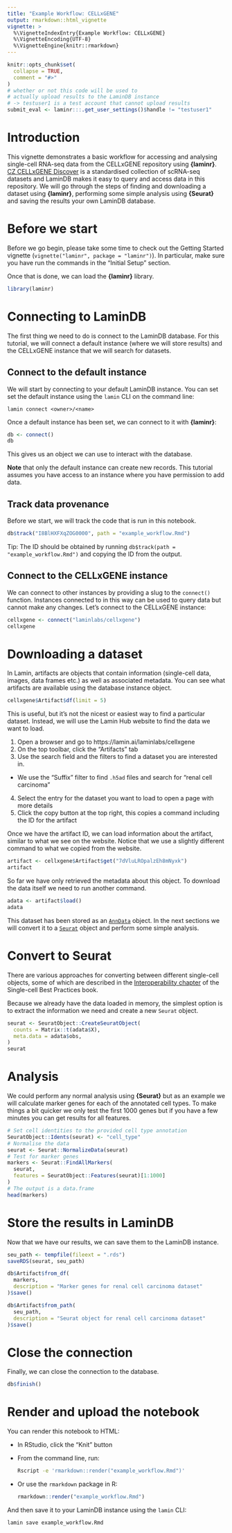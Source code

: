 ```yaml
---
title: "Example Workflow: CELLxGENE"
output: rmarkdown::html_vignette
vignette: >
  %\VignetteIndexEntry{Example Workflow: CELLxGENE}
  %\VignetteEncoding{UTF-8}
  %\VignetteEngine{knitr::rmarkdown}
---
```


```r
knitr::opts_chunk$set(
  collapse = TRUE,
  comment = "#>"
)
# whether or not this code will be used to
# actually upload results to the LaminDB instance
# -> testuser1 is a test account that cannot upload results
submit_eval <- laminr:::.get_user_settings()$handle != "testuser1"
```

# Introduction
  
This vignette demonstrates a basic workflow for accessing and analysing single-cell RNA-seq data from the CELLxGENE repository using **{laminr}**.
[CZ CELLxGENE Discover](https://cellxgene.cziscience.com/) is a standardised collection of scRNA-seq datasets and LaminDB makes it easy to query and access data in this repository.
We will go through the steps of finding and downloading a dataset using **{laminr}**, performing some simple analysis using **{Seurat}** and saving the results your own LaminDB database.

# Before we start

Before we go begin, please take some time to check out the Getting Started vignette (`vignette("laminr", package = "laminr")`).
In particular, make sure you have run the commands in the "Initial Setup" section.

Once that is done, we can load the **{laminr}** library.

```r
library(laminr)
```

# Connecting to LaminDB

The first thing we need to do is connect to the LaminDB database.
For this tutorial, we will connect a default instance (where we will store results) and the CELLxGENE instance that we will search for datasets.

## Connect to the default instance

We will start by connecting to your default LaminDB instance.
You can set set the default instance using the `lamin` CLI on the command line:

```shell
lamin connect <owner>/<name>
```

Once a default instance has been set, we can connect to it with **{laminr}**:

```r
db <- connect()
db
```

This gives us an object we can use to interact with the database.

**Note** that only the default instance can create new records.
This tutorial assumes you have access to an instance where you have permission to add data.

## Track data provenance

Before we start, we will track the code that is run in this notebook.

```r
db$track("I8BlHXFXqZOG0000", path = "example_workflow.Rmd")
```

Tip: The ID should be obtained by running `db$track(path = "example_workflow.Rmd")` and copying the ID from the output.

## Connect to the CELLxGENE instance

We can connect to other instances by providing a slug to the `connect()` function.
Instances connected to in this way can be used to query data but cannot make any changes.
Let's connect to the CELLxGENE instance:

```r
cellxgene <- connect("laminlabs/cellxgene")
cellxgene
```

# Downloading a dataset

In Lamin, artifacts are objects that contain information (single-cell data, images, data frames etc.) as well as associated metadata.
You can see what artifacts are available using the database instance object.

```r
cellxgene$Artifact$df(limit = 5)
```

This is useful, but it's not the nicest or easiest way to find a particular dataset.
Instead, we will use the Lamin Hub website to find the data we want to load.

1. Open a browser and go to https://lamin.ai/laminlabs/cellxgene
2. On the top toolbar, click the "Artifacts" tab
3. Use the search field and the filters to find a dataset you are interested in.
  - We use the "Suffix" filter to find `.h5ad` files and search for "renal cell carcinoma"
4. Select the entry for the dataset you want to load to open a page with more details
5. Click the copy button at the top right, this copies a command including the ID for the artifact

Once we have the artifact ID, we can load information about the artifact, similar to what we see on the website.
Notice that we use a slightly different command to what we copied from the website.

```r
artifact <- cellxgene$Artifact$get("7dVluLROpalzEh8mNyxk")
artifact
```

So far we have only retrieved the metadata about this object.
To download the data itself we need to run another command.

```r
adata <- artifact$load()
adata
```

This dataset has been stored as an [`AnnData`](https://anndata.readthedocs.io) object.
In the next sections we will convert it to a [`Seurat`](https://satijalab.org/seurat/) object and perform some simple analysis.

# Convert to Seurat

There are various approaches for converting between different single-cell objects, some of which are described in the [Interoperability chapter](https://www.sc-best-practices.org/introduction/interoperability.html) of the Single-cell Best Practices book.

Because we already have the data loaded in memory, the simplest option is to extract the information we need and create a new `Seurat` object.

```r
seurat <- SeuratObject::CreateSeuratObject(
  counts = Matrix::t(adata$X),
  meta.data = adata$obs,
)
seurat
```

# Analysis

We could perform any normal analysis using **{Seurat}** but as an example we will calculate marker genes for each of the annotated cell types.
To make things a bit quicker we only test the first 1000 genes but if you have a few minutes you can get results for all features.

```r
# Set cell identities to the provided cell type annotation
SeuratObject::Idents(seurat) <- "cell_type"
# Normalise the data
seurat <- Seurat::NormalizeData(seurat)
# Test for marker genes
markers <- Seurat::FindAllMarkers(
  seurat,
  features = SeuratObject::Features(seurat)[1:1000]
)
# The output is a data.frame
head(markers)
```

# Store the results in LaminDB

Now that we have our results, we can save them to the LaminDB instance.

```r
seu_path <- tempfile(fileext = ".rds")
saveRDS(seurat, seu_path)

db$Artifact$from_df(
  markers,
  description = "Marker genes for renal cell carcinoma dataset"
)$save()

db$Artifact$from_path(
  seu_path,
  description = "Seurat object for renal cell carcinoma dataset"
)$save()
```

# Close the connection

Finally, we can close the connection to the database.

```r
db$finish()
```

# Render and upload the notebook

You can render this notebook to HTML:

- In RStudio, click the "Knit" button
- From the command line, run:  
  ```bash
  Rscript -e 'rmarkdown::render("example_workflow.Rmd")'
  ```
- Or use the `rmarkdown` package in R:  
  ```r
  rmarkdown::render("example_workflow.Rmd")
  ```

And then save it to your LaminDB instance using the `lamin` CLI:

```bash
lamin save example_workflow.Rmd
```
